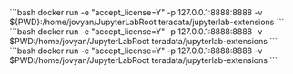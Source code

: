 
<Tabs>
  <TabItem value="Windows" label="Windows" default>
    ```bash
    docker run -e "accept_license=Y" -p 127.0.0.1:8888:8888 -v ${PWD}:/home/jovyan/JupyterLabRoot teradata/jupyterlab-extensions
    ```
  </TabItem>
  <TabItem value="MacOS" label="MacOS">
    ```bash
    docker run -e "accept_license=Y" -p 127.0.0.1:8888:8888 -v $PWD:/home/jovyan/JupyterLabRoot teradata/jupyterlab-extensions
    ```
  </TabItem>
  <TabItem value="Linux" label="Linux">
    ```bash
    docker run -e "accept_license=Y" -p 127.0.0.1:8888:8888 -v $PWD:/home/jovyan/JupyterLabRoot teradata/jupyterlab-extensions
    ```
  </TabItem>
</Tabs>

